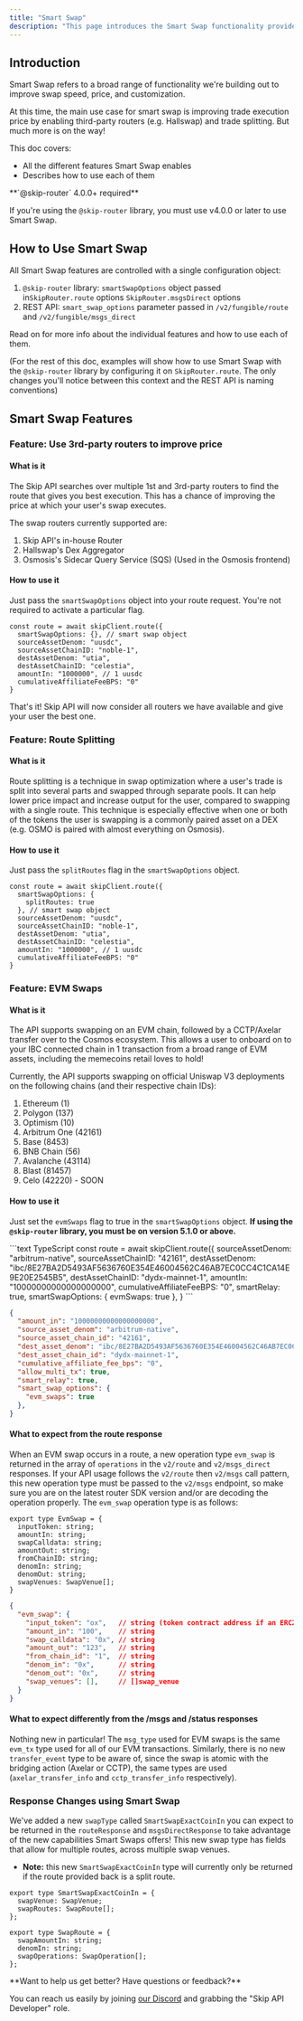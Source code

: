 ```yaml
---
title: "Smart Swap"
description: "This page introduces the Smart Swap functionality provided by the Skip API to improve swap speed, price, and customization."
---
```


## Introduction

Smart Swap refers to a broad range of functionality we're building out to improve swap speed, price, and customization. 

At this time, the main use case for smart swap is improving trade execution price by enabling third-party routers (e.g. Hallswap) and trade splitting. But much more is on the way!

This doc covers: 

* All the different features Smart Swap enables
* Describes how to use each of them


 <Warning>
 **`@skip-router` 4.0.0+ required**
 
 If you're using the `@skip-router` library, you must use v4.0.0 or later to use Smart Swap.
</Warning>

## How to Use Smart Swap

All Smart Swap features are controlled with a single configuration object: 

1. `@skip-router` library: `smartSwapOptions` object passed in`SkipRouter.route` options `SkipRouter.msgsDirect` options
2. REST API: `smart_swap_options` parameter passed in `/v2/fungible/route` and `/v2/fungible/msgs_direct`

Read on for more info about the individual features and how to use each of them.

(For the rest of this doc, examples will show how to use Smart Swap with the `@skip-router` library by configuring it on `SkipRouter.route`. The only changes you'll notice between this context and the REST API is naming conventions)

## Smart Swap Features

### Feature: Use 3rd-party routers to improve price

#### What is it

The Skip API searches over multiple 1st and 3rd-party routers to find the route that gives you best execution. This has a chance of improving the price at which your user's swap executes. 

The swap routers currently supported are:

1. Skip API's in-house Router
2. Hallswap's Dex Aggregator
3. Osmosis's Sidecar Query Service (SQS) (Used in the Osmosis frontend)

#### How to use it

Just pass the `smartSwapOptions` object into your route request. You're not required to activate a particular flag. 



```text TypeScript
const route = await skipClient.route({
  smartSwapOptions: {}, // smart swap object
  sourceAssetDenom: "uusdc",
  sourceAssetChainID: "noble-1",
  destAssetDenom: "utia",
  destAssetChainID: "celestia",
  amountIn: "1000000", // 1 uusdc
  cumulativeAffiliateFeeBPS: "0"
}
```

That's it! Skip API will now consider all routers we have available and give your user the best one. 

### Feature: Route Splitting

#### What is it

Route splitting is a technique in swap optimization where a user's trade is split into several parts and swapped through separate pools. It can help lower price impact and increase output for the user, compared to swapping with a single route. This technique is especially effective when one or both of the tokens the user is swapping is a commonly paired asset on a DEX (e.g. OSMO is paired with almost everything on Osmosis). 

#### How to use it

Just pass the `splitRoutes` flag in the `smartSwapOptions` object.



```text TypeScript
const route = await skipClient.route({
  smartSwapOptions: {
    splitRoutes: true
  }, // smart swap object
  sourceAssetDenom: "uusdc",
  sourceAssetChainID: "noble-1",
  destAssetDenom: "utia",
  destAssetChainID: "celestia",
  amountIn: "1000000", // 1 uusdc
  cumulativeAffiliateFeeBPS: "0"
}
```

### Feature: EVM Swaps

#### What is it

The API supports swapping on an EVM chain, followed by a CCTP/Axelar transfer over to the Cosmos ecosystem. This allows a user to onboard on to your IBC connected chain in 1 transaction from a broad range of EVM assets, including the memecoins retail loves to hold!

Currently, the API supports swapping on official Uniswap V3 deployments on the following chains (and their respective chain IDs):

1. Ethereum (1)
2. Polygon (137)
3. Optimism (10)
4. Arbitrum One (42161)
5. Base (8453)
6. BNB Chain (56)
7. Avalanche (43114)
8. Blast (81457)
9. Celo (42220) - SOON

#### How to use it

Just set the `evmSwaps` flag to true in the `smartSwapOptions` object. **If using the `@skip-router` library, you must be on version 5.1.0 or above.** 


<CodeGroup>
```text TypeScript
const route = await skipClient.route({
  sourceAssetDenom: "arbitrum-native",
  sourceAssetChainID: "42161",
  destAssetDenom: "ibc/8E27BA2D5493AF5636760E354E46004562C46AB7EC0CC4C1CA14E9E20E2545B5",
  destAssetChainID: "dydx-mainnet-1",
  amountIn: "10000000000000000000",
  cumulativeAffiliateFeeBPS: "0",
  smartRelay: true,
  smartSwapOptions: {
    evmSwaps: true
  },
}
```

```JSON JSON
{
  "amount_in": "10000000000000000000",
  "source_asset_denom": "arbitrum-native",
  "source_asset_chain_id": "42161",
  "dest_asset_denom": "ibc/8E27BA2D5493AF5636760E354E46004562C46AB7EC0CC4C1CA14E9E20E2545B5",
  "dest_asset_chain_id": "dydx-mainnet-1",
  "cumulative_affiliate_fee_bps": "0",
  "allow_multi_tx": true,
  "smart_relay": true,
  "smart_swap_options": {
  	"evm_swaps": true
  },
}
```
</CodeGroup>

#### What to expect from the route response

When an EVM swap occurs in a route, a new operation type `evm_swap` is returned in the array of `operations` in the `v2/route` and `v2/msgs_direct` responses. If your API usage follows the `v2/route` then `v2/msgs` call pattern, this new operation type must be passed to the `v2/msgs` endpoint, so make sure you are on the latest router SDK version and/or are decoding the operation properly. The `evm_swap` operation type is as follows:

<CodeGroup>

```text TypeScript
export type EvmSwap = {
  inputToken: string;
  amountIn: string;
  swapCalldata: string;
  amountOut: string;
  fromChainID: string;
  denomIn: string;
  denomOut: string;
  swapVenues: SwapVenue[];
}
```

```JSON JSON
{
  "evm_swap": {
    "input_token": "ox",   // string (token contract address if an ERC20 token, blank if native)
    "amount_in": "100",    // string
    "swap_calldata": "0x", // string
    "amount_out": "123",   // string
    "from_chain_id": "1",  // string
    "denom_in": "0x",      // string
    "denom_out": "0x",     // string
    "swap_venues": [],     // []swap_venue
  }
}
```
</CodeGroup>

#### What to expect differently from the /msgs and /status responses

Nothing new in particular! The `msg_type` used for EVM swaps is the same `evm_tx` type used for all of our EVM transactions. Similarly, there is no new `transfer_event` type to be aware of, since the swap is atomic with the bridging action (Axelar or CCTP), the same types are used (`axelar_transfer_info` and `cctp_transfer_info` respectively).

### Response Changes using Smart Swap

We've added a new `swapType` called `SmartSwapExactCoinIn` you can expect to be returned in the `routeResponse` and `msgsDirectResponse` to take advantage of the new capabilities Smart Swaps offers! This new swap type has fields that allow for multiple routes, across multiple swap venues. 

* **Note:** this new `SmartSwapExactCoinIn` type will currently only be returned if the route provided back is a split route.



```type type
export type SmartSwapExactCoinIn = {
  swapVenue: SwapVenue;
  swapRoutes: SwapRoute[];
};

export type SwapRoute = {
  swapAmountIn: string;
  denomIn: string;
  swapOperations: SwapOperation[];
};
```

  <Check>
 **Want to help us get better? Have questions or feedback?**
 
 You can reach us easily by joining [our Discord](https://skip.money/discord) and grabbing the "Skip API Developer" role.
 </Check>
